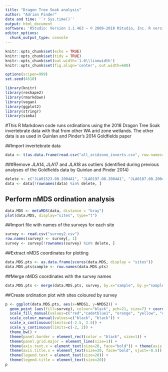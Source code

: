 ```yaml
---
title: "Dragon Tree Soak analysis"
author: "Adrian Pinder"
date and time: '`r Sys.time()`'
output: html_document
software: 'RStudio: Version 1.1.463 – © 2009-2018 RStudio, Inc. R version: `r getRversion()`'
editor_options: 
  chunk_output_type: console
---
```

    
```r
knitr::opts_chunk$set(echo = TRUE)
knitr::opts_chunk$set(tidy = TRUE)
knitr::opts_chunk$set(out.width='1.0\\linewidth')
knitr::opts_chunk$set(fig.align='center', out.width=600)
```

```r
options(scipen=999)
set.seed(4510)
```

```r
library(knitr)
library(reshape2)
library(rmarkdown)
library(vegan)
library(ggplot2)
library(stringr)
library(simba)
```

#This R Markdown code runs ordinations using the 2018 Dragon Tree Soak invertebrate data with that from other WA arid zone wetlands. The other data is as used in Quinlan and Pinder's 2014 Goldfields paper

##Import invertebrate data
```r
data <- t(as.data.frame(read.csv("all_aridzone_inverts.csv", row.names=1)))
```

###Remove JLA14, JLA17 and JLA18 as outliers (identified during previous analyses of the Goldfields data by Quinlan and Pinder 2014)
```r
delete <- c("JLA01523.08.2004A1", "JLA0197.08.2004A1", "JLA0187.08.2004A1")
data <- data[!rownames(data) %in% delete, ]
```

## Perform nMDS ordination analysis
```r
data.MDS <- metaMDS(data, distance = "bray")
plot(data.MDS, display="sites", type="t")
```

##Import file with names of the surveys for each site
```r
survey <- read.csv("survey2.csv")
row.names(survey) <- survey[, 1]
survey <- survey[!rownames(survey) %in% delete, ]
```

##Extract nMDS coordinates for plotting
```r
data.MDS.pts <- as.data.frame(scores(data.MDS, display = "sites"))
data.MDS.pts$sample <- row.names(data.MDS.pts)
```

##Merge nMDS coordinates with the survey names
```r
data.MDS.pts <- merge(data.MDS.pts, survey, by.x="sample", by.y="sample")
```

##Create ordination plot with sites coloured by survey
```r
p <- ggplot(data.MDS.pts, aes(x=NMDS1, y=NMDS2)) + 
  geom_point (aes(fill=survey), colour="black", pch=21, size=7) + coord_fixed() +
  scale_fill_manual(values=c("red","cadetblue1", "orange", "yellow", "chartreuse4", "cadetblue4", "blue4")) +
  scale_colour_manual(values=c("black", "black")) +
  scale_x_continuous(limits=c(-2.5, 2.5)) +
  scale_y_continuous(limits=c(-2, 2)) +
  theme_bw() +
  theme(panel.border = element_rect(color = "black", size=1)) +
  theme(panel.grid.major = element_line(size=1)) +
  theme(axis.text.x = element_text(size=20, face="bold")) + theme(axis.text.y = element_text(size=20, face="bold")) +
  theme(axis.title.x = element_text(size=20, face="bold", vjust=-0.5)) + theme(axis.title.y = element_text(size=20, face="bold")) + theme(legend.key = element_blank())+
  theme(legend.text = element_text(size=20)) +
  theme(legend.title = element_text(size=20))
p
```

